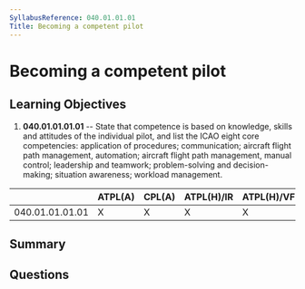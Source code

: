 ```yaml
---
SyllabusReference: 040.01.01.01
Title: Becoming a competent pilot
---
```


# Becoming a competent pilot

## Learning Objectives

1. **040.01.01.01.01** -- State that competence is based on knowledge, skills and
   attitudes of the individual pilot, and list the ICAO eight core competencies:
   application of procedures; communication; aircraft flight path management,
   automation; aircraft flight path management, manual control; leadership and
   teamwork; problem-solving and decision-making; situation awareness; workload
   management.

|                 | ATPL(A) | CPL(A) | ATPL(H)/IR | ATPL(H)/VFR | CPL(H) | IR  | CBIR(A) |
| --------------- | ------- | ------ | ---------- | ----------- | ------ | --- | ------- |
| 040.01.01.01.01 | X       | X      | X          | X           | X      | X   |         |

## Summary

## Questions
